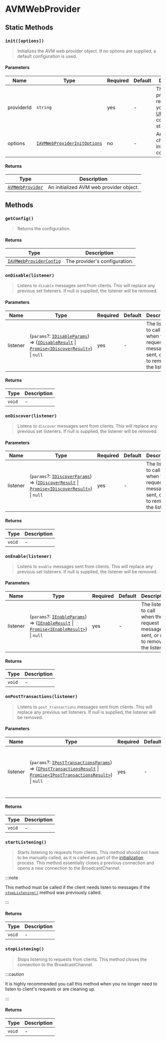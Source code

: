 
# AVMWebProvider

<TOCInline
  maxHeadingLevel={4}
  toc={toc}
/>

## Static Methods

### `init([options])`

> Initializes the AVM web provider object. If no options are supplied, a default configuration is used.

#### Parameters

| Name       | Type                                                             | Required | Default | Description                                                                                                             |
|------------|------------------------------------------------------------------|----------|---------|-------------------------------------------------------------------------------------------------------------------------|
| providerId | `string`                                                         | yes      | -       | This ID of the provider. It is recommended you use a [UUIDv4](https://www.rfc-editor.org/rfc/rfc4122) compliant string. |
| options    | [`IAVMWebProviderInitOptions`](types#iavmwebproviderinitoptions) | no       | -       | An object to change the initial configuration.                                                                          |

#### Returns

| Type                                     | Description                             |
|------------------------------------------|-----------------------------------------|
| [`AVMWebProvider`](types#avmwebprovider) | An initialized AVM web provider object. |

## Methods

### `getConfig()`

> Returns the configuration.

#### Returns

| Type                                                   | Description                   |
|--------------------------------------------------------|-------------------------------|
| [`IAVMWebProviderConfig`](types#iavmwebproviderconfig) | The provider's configuration. |

### `onDisable(listener)`

> Listens to `disable` messages sent from clients. This will replace any previous set listeners. If null is supplied, the listener will be removed.

#### Parameters

| Name     | Type                                                                                                                                                                 | Required | Default | Description                                                                            |
|----------|----------------------------------------------------------------------------------------------------------------------------------------------------------------------|----------|---------|----------------------------------------------------------------------------------------|
| listener | (`params`?: [`IDisableParams`](types#idisableparams)) => ([`IDisableResult`](types#idisableresult) \| [`Promise<IDiscoverResult>`](types#idiscoverresult)) \| `null` | yes      | -       | The listener to call when the request message is sent, or null to remove the listener. |

#### Returns

| Type   | Description |
|--------|-------------|
| `void` | -           |

### `onDiscover(listener)`

> Listens to `discover` messages sent from clients. This will replace any previous set listeners. If null is supplied, the listener will be removed.

#### Parameters

| Name     | Type                                                                                                                                                                     | Required | Default | Description                                                                            |
|----------|--------------------------------------------------------------------------------------------------------------------------------------------------------------------------|----------|---------|----------------------------------------------------------------------------------------|
| listener | (`params`?: [`IDiscoverParams`](types#idiscoverparams)) => ([`IDiscoverResult`](types#idiscoverresult) \| [`Promise<IDiscoverResult>`](types#idiscoverresult)) \| `null` | yes      | -       | The listener to call when the request message is sent, or null to remove the listener. |

#### Returns

| Type   | Description |
|--------|-------------|
| `void` | -           |

### `onEnable(listener)`

> Listens to `enable` messages sent from clients. This will replace any previous set listeners. If null is supplied, the listener will be removed.

#### Parameters

| Name     | Type                                                                                                                                                         | Required | Default | Description                                                                            |
|----------|--------------------------------------------------------------------------------------------------------------------------------------------------------------|----------|---------|----------------------------------------------------------------------------------------|
| listener | (`params`?: [`IEnableParams`](types#ienableparams)) => ([`IEnableResult`](types#ienableresult) \| [`Promise<IEnableResult>`](types#ienableresult)) \| `null` | yes      | -       | The listener to call when the request message is sent, or null to remove the listener. |

#### Returns

| Type   | Description |
|--------|-------------|
| `void` | -           |

### `onPostTransactions(listener)`

> Listens to `post_transactions` messages sent from clients. This will replace any previous set listeners. If null is supplied, the listener will be removed.

#### Parameters

| Name     | Type                                                                                                                                                                                                                     | Required | Default | Description                                                                            |
|----------|--------------------------------------------------------------------------------------------------------------------------------------------------------------------------------------------------------------------------|----------|---------|----------------------------------------------------------------------------------------|
| listener | (`params`?: [`IPostTransactionsParams`](types#iposttransactionsparams)) => ([`IPostTransactionsResult`](types#iposttransactionsresult) \| [`Promise<IPostTransactionsResult>`](types#iposttransactionsresult)) \| `null` | yes      | -       | The listener to call when the request message is sent, or null to remove the listener. |

#### Returns

| Type   | Description |
|--------|-------------|
| `void` | -           |

### `startListening()`

> Starts listening to requests from clients. This method should not have to be manually called, as it is called as part of the [initialization](#initoptions) process. This method essentially closes a previous connection and opens a new connection to the BroadcastChannel.

:::note

This method must be called if the client needs listen to messages if the [`stopListening()`](#stoplistening) method was previously called.

:::

#### Returns

| Type   | Description |
|--------|-------------|
| `void` | -           |

### `stopListening()`

> Stops listening to requests from clients. This method closes the connection to the BroadcastChannel.

:::caution

It is highly recommended you call this method when you no longer need to listen to client's requests or are cleaning up.

:::

#### Returns

| Type   | Description |
|--------|-------------|
| `void` | -           |
